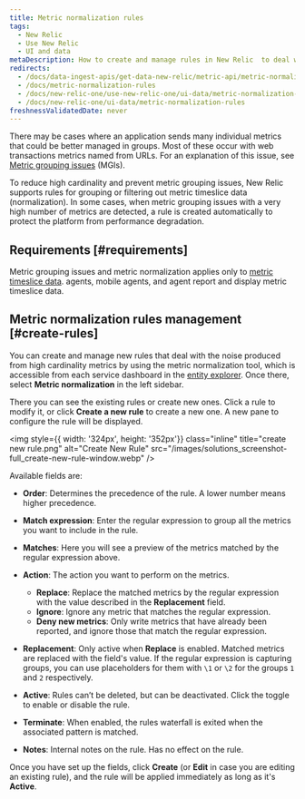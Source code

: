 ```yaml
---
title: Metric normalization rules
tags:
  - New Relic 
  - Use New Relic 
  - UI and data
metaDescription: How to create and manage rules in New Relic  to deal with noise from high cardinality metrics and prevent metric grouping issues (MGIs).
redirects:
  - /docs/data-ingest-apis/get-data-new-relic/metric-api/metric-normalization-rules
  - /docs/metric-normalization-rules
  - /docs/new-relic-one/use-new-relic-one/ui-data/metric-normalization-rules
  - /docs/new-relic-one/ui-data/metric-normalization-rules
freshnessValidatedDate: never
---
```


There may be cases where an application sends many individual metrics that could be better managed in groups. Most of these occur with web transactions metrics named from URLs. For an explanation of this issue, see [Metric grouping issues](/docs/using-new-relic/cross-product-functions/troubleshooting/metric-grouping-issues) (MGIs).

To reduce high cardinality and prevent metric grouping issues, New Relic supports rules for grouping or filtering out metric timeslice data (normalization). In some cases, when metric grouping issues with a very high number of metrics are detected, a rule is created automatically to protect the platform from performance degradation.

## Requirements [#requirements]

Metric grouping issues and metric normalization applies only to [metric timeslice data](/docs/data-apis/understand-data/new-relic-data-types/#timeslice-data). <InlinePopover type="apm"/> agents, mobile agents, and <InlinePopover type="browser"/> agent report and display metric timeslice data.

## Metric normalization rules management [#create-rules]

You can create and manage new rules that deal with the noise produced from high cardinality metrics by using the metric normalization tool, which is accessible from each service dashboard in the [entity explorer](/docs/new-relic-solutions/new-relic-one/core-concepts/new-relic-explorer-view-performance-across-apps-services-hosts#find). Once there, select <DNT>**Metric normalization**</DNT> in the left sidebar.

There you can see the existing rules or create new ones. Click a rule to modify it, or click <DNT>**Create a new rule**</DNT> to create a new one. A new pane to configure the rule will be displayed.

<img
  style={{ width: '324px', height: '352px'}}
  class="inline"
  title="create new rule.png"
  alt="Create New Rule"
  src="/images/solutions_screenshot-full_create-new-rule-window.webp"
/>

Available fields are:

* <DNT>**Order**</DNT>: Determines the precedence of the rule. A lower number means higher precedence.
* <DNT>**Match expression**</DNT>: Enter the regular expression to group all the metrics you want to include in the rule.
* <DNT>**Matches**</DNT>: Here you will see a preview of the metrics matched by the regular expression above.
* <DNT>**Action**</DNT>: The action you want to perform on the metrics.

  * <DNT>**Replace**</DNT>: Replace the matched metrics by the regular expression with the value described in the <DNT>**Replacement**</DNT> field.
  * <DNT>**Ignore**</DNT>: Ignore any metric that matches the regular expression.
  * <DNT>**Deny new metrics**</DNT>: Only write metrics that have already been reported, and ignore those that match the regular expression.
* <DNT>**Replacement**</DNT>: Only active when <DNT>**Replace**</DNT> is enabled. Matched metrics are replaced with the field's value. If the regular expression is capturing groups, you can use placeholders for them with `\1` or `\2` for the groups `1` and `2` respectively.
* <DNT>**Active**</DNT>: Rules can’t be deleted, but can be deactivated. Click the toggle to enable or disable the rule.
* <DNT>**Terminate**</DNT>: When enabled, the rules waterfall is exited when the associated pattern is matched.
* <DNT>**Notes**</DNT>: Internal notes on the rule. Has no effect on the rule.

Once you have set up the fields, click <DNT>**Create**</DNT> (or <DNT>**Edit**</DNT> in case you are editing an existing rule), and the rule will be applied immediately as long as it's <DNT>**Active**</DNT>.
